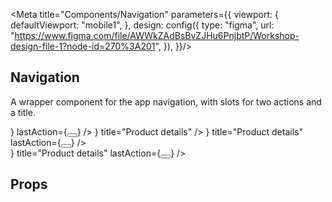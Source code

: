 


<Meta title="Components/Navigation" parameters={{
    viewport: {
      defaultViewport: "mobile1",
    },
    design: config({
      type: "figma",
      url: "https://www.figma.com/file/AWWkZAdBsBvZJHu6PnjbtP/Workshop-design-file-1?node-id=270%3A201",
    }),
  }}/>

## Navigation

A wrapper component for the app navigation, with slots for two actions and a title.

<Canvas>
  <Story name="Logged in with hamburger menu">
    <Navigation
      firstAction={<Avatar src={avatarImage} />}
      lastAction={<Button isOutline><Icon name ="menu" /></Button>}
    />
  </Story>
  <Story name="Details view with back button">
    <Navigation
      firstAction={<Button isOutline><Icon name ="arrowBack" /></Button>}
      title="Product details"
    />
  </Story>
  <Story name="Two buttons and title">
    <Navigation
      firstAction={<Button isOutline><Icon name ="arrowBack" /></Button>}
      title="Product details"
      lastAction={<Button isOutline><Icon name ="settings" /></Button>}
    />
  </Story>
  <Story name="Colored background">
    <div style={{ width: '100vw', height: '100vh', background: 'wheat', margin: '-1rem', padding: '1rem' }}>
    <Navigation
      firstAction={<Button color="white"><Icon name ="arrowBack" /></Button>}
      title="Product details"
      lastAction={<Button color="white"><Icon name ="settings" /></Button>}
    />
    </div>
  </Story>
</Canvas>

## Props

<ArgsTable of={Navigation} />